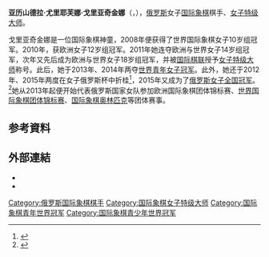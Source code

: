 {{noteTA
|T=zh-hans:亚历山德拉·戈里亚奇金娜;zh-hant:亞歷山德拉·戈爾亞齊金娜;
|1=zh-hans:戈里亚奇金娜;zh-hant:戈爾亞齊金娜;
}}
{{Infobox chess player
|name = 亚历山德拉·戈里亚奇金娜
|image= Alexandra Goryachkina 2012.jpg
|caption    = 摄于2012年
|birthname =
|country    = {{RUS}}
|birth_date = {{Birth date and age|1998|9|28|mf=y}}
|birth_place = [[俄罗斯|俄罗斯]][[奥尔斯克|奥尔斯克]]<ref>[http://ratings.fide.com/title_applications.phtml?details=1&id=4147103&title=WIM&pb=31 WIM title application] {{Wayback|url=http://ratings.fide.com/title_applications.phtml?details=1&id=4147103&title=WIM&pb=31 |date=20160304093050 }} FIDE</ref>
|death_date  = 
|death_place = 
|title      = [[女子特级大师|女子特级大师]]（2012年）
|worldchampion = 
|womensworldchampion = 
|rating     =  
|peakrating = 2509（2016年3月）
|FideID = 4147103
}}
'''亚历山德拉·尤里耶芙娜·戈里亚奇金娜'''（{{lang-ru|Александра Юрьевна Горячкина}}，{{bd|1998年|9月28日||}}），[[俄罗斯|俄罗斯]]女子[[国际象棋|国际象棋]]棋手、[[女子特级大师|女子特级大师]]。

戈里亚奇金娜是一位国际象棋神童，2008年便获得了世界国际象棋女子10岁组冠军。2010年，获欧洲女子12岁组冠军。2011年她连夺欧洲与世界女子14岁组冠军，次年又先后成为欧洲与世界女子18岁组冠军，并被[[国际棋联|国际棋联]]授予[[女子特级大师|女子特级大师]]称号。此后，她于2013年、2014年两夺[[世界青年国际象棋锦标赛|世界青年女子冠军]]。此外，她还于2012年、2015年两度在女子俄罗斯杯中折桂<ref>{{cite web|title=Aleksandra Goryachkina wins Women Russian Cup 2015|url=http://www.chessdom.com/aleksandra-goryachkina-wins-women-russian-cup-2015/|publisher=Chessdom|accessdate=2016-01-03|date=2015-12-10|archive-url=https://web.archive.org/web/20151213062422/http://www.chessdom.com/aleksandra-goryachkina-wins-women-russian-cup-2015/|archive-date=2015-12-13|dead-url=yes}}</ref>，2015年又成为了[[俄罗斯国际象棋锦标赛|俄罗斯女子全国冠军]]。<ref>{{cite web|url=http://ruchess.ru/en/news/all/chita_superfinal_11/|title=Tomashevsky and Goryachkina Become Champions|publisher=Russian Chess Federation|accessdate=2015-08-20|archive-date=2015-08-24|archive-url=https://web.archive.org/web/20150824060615/http://ruchess.ru/en/news/all/chita_superfinal_11/|dead-url=no}}</ref>她从2013年起便开始代表俄罗斯国家女队参加欧洲国际象棋团体锦标赛、[[世界国际象棋团体锦标赛|世界国际象棋团体锦标赛]]、[[国际象棋奥林匹克|国际象棋奥林匹克]]等团体赛事。

== 参考資料 ==
{{Reflist}}

== 外部連結 ==
*{{chessgames player|id=121617}}
*{{fide|4147103}}

[[Category:俄罗斯国际象棋棋手|Category:俄罗斯国际象棋棋手]]
[[Category:国际象棋女子特级大师|Category:国际象棋女子特级大师]]
[[Category:国际象棋青年世界冠军|Category:国际象棋青年世界冠军]]
[[Category:国际象棋青少年世界冠军|Category:国际象棋青少年世界冠军]]